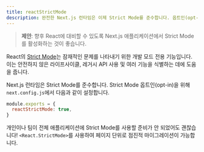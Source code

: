 ```yaml
---
title: reactStrictMode
description: 완전한 Next.js 런타임은 이제 Strict Mode를 준수합니다. 옵트인(opt-in) 설정 방법에 대해 배웁니다.
---
```


> **제안**: 향후 React에 대비할 수 있도록 Next.js 애플리케이션에서 Strict Mode를 활성화하는 것이 좋습니다.

React의 [Strict Mode](https://react.dev/reference/react/StrictMode)는 잠재적인 문제를 나타내기 위한 개발 모드 전용 기능입니다. 이는 안전하지 않은 라이프사이클, 레거시 API 사용 및 여러 기능을 식별하는 데에 도움을 줍니다.

Next.js 런타임은 Strict Mode를 준수합니다. Strict Mode 옵트인(opt-in)을 위해 `next.config.js`에서 다음과 같이 설정합니다.

```js filename="next.config.js"
module.exports = {
  reactStrictMode: true,
}
```

개인이나 팀이 전체 애플리케이션에 Strict Mode를 사용할 준비가 안 되었어도 괜찮습니다! `<React.StrictMode>`를 사용하여 페이지 단위로 점진적 마이그레이션이 가능합니다.
